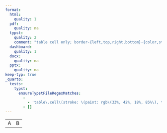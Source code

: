 ```yaml
---
format:
  html:
    quality: 1
  pdf:
    quality: na
  typst:
    quality: 2
    comment: "table cell only; border-{left,top,right,bottom}-{color,style,width} only"
  dashboard:
    quality: 1
  docx:
    quality: na
  pptx:
    quality: na
keep-typ: true
_quarto:
  tests:
    typst:
      ensureTypstFileRegexMatches:
        -
          - 'table\.cell\(stroke: \(paint: rgb\(33%, 42%, 18%, 85%\), thickness: 3.75pt\)\)\[A\]'
        - []
---
```


```{=html}
<table>
    <tr><td style="border: rgba(33%, 42%, 18%, 85%) thick">A</td><td>B</td></tr>
</table>
```

